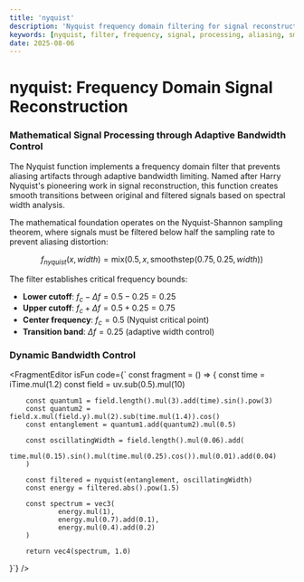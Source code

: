 ```yaml
---
title: 'nyquist'
description: 'Nyquist frequency domain filtering for signal reconstruction and adaptive aliasing prevention'
keywords: [nyquist, filter, frequency, signal, processing, aliasing, smoothstep, mix]
date: 2025-08-06
---
```



# nyquist: Frequency Domain Signal Reconstruction

### Mathematical Signal Processing through Adaptive Bandwidth Control

The Nyquist function implements a frequency domain filter that prevents aliasing artifacts through adaptive bandwidth limiting. Named after Harry Nyquist's pioneering work in signal reconstruction, this function creates smooth transitions between original and filtered signals based on spectral width analysis.

The mathematical foundation operates on the Nyquist-Shannon sampling theorem, where signals must be filtered below half the sampling rate to prevent aliasing distortion:

$$
f_{nyquist}(x, width) = \text{mix}(0.5, x, \text{smoothstep}(0.75, 0.25, width))
$$

The filter establishes critical frequency bounds:

- **Lower cutoff**: $f_c - \Delta f = 0.5 - 0.25 = 0.25$
- **Upper cutoff**: $f_c + \Delta f = 0.5 + 0.25 = 0.75$
- **Center frequency**: $f_c = 0.5$ (Nyquist critical point)
- **Transition band**: $\Delta f = 0.25$ (adaptive width control)

### Dynamic Bandwidth Control

<FragmentEditor
        isFun
        code={`
const fragment = () => {
        const time = iTime.mul(1.2)
        const field = uv.sub(0.5).mul(10)

        const quantum1 = field.length().mul(3).add(time).sin().pow(3)
        const quantum2 = field.x.mul(field.y).mul(2).sub(time.mul(1.4)).cos()
        const entanglement = quantum1.add(quantum2).mul(0.5)

        const oscillatingWidth = field.length().mul(0.06).add(
                time.mul(0.15).sin().mul(time.mul(0.25).cos()).mul(0.01).add(0.04)
        )

        const filtered = nyquist(entanglement, oscillatingWidth)
        const energy = filtered.abs().pow(1.5)

        const spectrum = vec3(
                energy.mul(1),
                energy.mul(0.7).add(0.1),
                energy.mul(0.4).add(0.2)
        )

        return vec4(spectrum, 1.0)

}`}
/>

